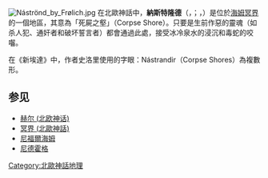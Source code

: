 [[Image:Náströnd_by_Frølich.jpg|thumb]]
在北歐神話中，'''納斯特隆德'''（{{lang-non|Nástrǫnd}}，{{IPA-non|ˈnɑːˌstrɔnd|}}；{{lang-is|Náströnd}}，{{IPA-is|ˈnauˌstrœnt|}}）是位於[[海姆冥界|海姆冥界]]的一個地區，其意為「死屍之壑」（Corpse Shore）。只要是生前作惡的靈魂（如杀人犯、通奸者和破坏誓言者）都會通過此處，接受冰冷泉水的浸沉和毒蛇的咬囓。

在《新埃達》中，作者史洛里使用的字眼：Nástrandir（Corpse Shores）為複數形。

==参见==
*[[赫尔_(北欧神话)|赫尔 (北欧神话)]]
*[[冥界_(北歐神話)|冥界 (北歐神話)]]
*[[尼福爾海姆|尼福爾海姆]]
*[[尼德霍格|尼德霍格]]
{{北歐神話}}
{{陰間}}
[[Category:北歐神話地理|Category:北歐神話地理]]